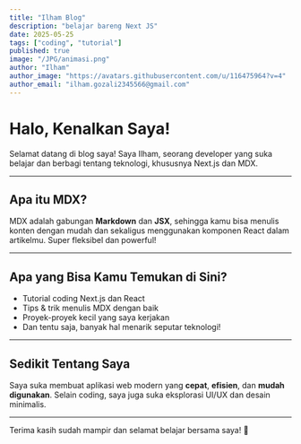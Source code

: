 ```yaml
---
title: "Ilham Blog"
description: "belajar bareng Next JS"
date: 2025-05-25
tags: ["coding", "tutorial"]
published: true
image: "/JPG/animasi.png"
author: "Ilham"
author_image: "https://avatars.githubusercontent.com/u/116475964?v=4"
author_email: "ilham.gozali2345566@gmail.com"
---
```



# Halo, Kenalkan Saya!

Selamat datang di blog saya! Saya Ilham, seorang developer yang suka belajar dan berbagi tentang teknologi, khususnya Next.js dan MDX.

---

## Apa itu MDX?

MDX adalah gabungan **Markdown** dan **JSX**, sehingga kamu bisa menulis konten dengan mudah dan sekaligus menggunakan komponen React dalam artikelmu. Super fleksibel dan powerful!

---

## Apa yang Bisa Kamu Temukan di Sini?

- Tutorial coding Next.js dan React  
- Tips & trik menulis MDX dengan baik  
- Proyek-proyek kecil yang saya kerjakan  
- Dan tentu saja, banyak hal menarik seputar teknologi!

---

## Sedikit Tentang Saya

Saya suka membuat aplikasi web modern yang **cepat**, **efisien**, dan **mudah digunakan**. Selain coding, saya juga suka eksplorasi UI/UX dan desain minimalis.

---



Terima kasih sudah mampir dan selamat belajar bersama saya! 🚀

